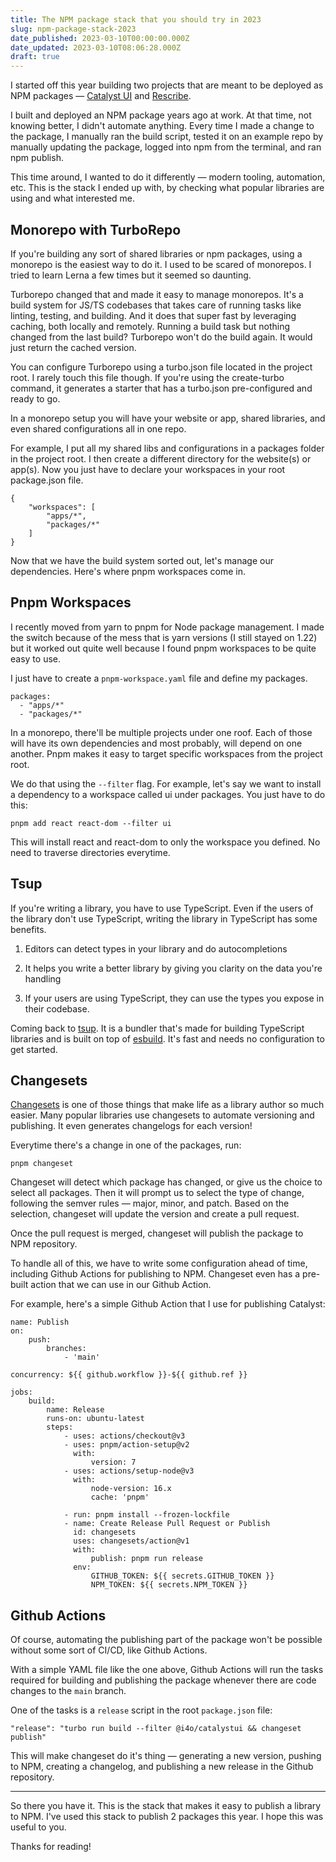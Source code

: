 ```yaml
---
title: The NPM package stack that you should try in 2023
slug: npm-package-stack-2023
date_published: 2023-03-10T00:00:00.000Z
date_updated: 2023-03-10T08:06:28.000Z
draft: true
---
```


I started off this year building two projects that are meant to be deployed as NPM packages — [Catalyst UI](https://catalyst-ui.com/) and [Rescribe](https://rescribe.site/).

I built and deployed an NPM package years ago at work. At that time, not knowing better, I didn't automate anything. Every time I made a change to the package, I manually ran the build script, tested it on an example repo by manually updating the package, logged into npm from the terminal, and ran npm publish.

This time around, I wanted to do it differently — modern tooling, automation, etc. This is the stack I ended up with, by checking what popular libraries are using and what interested me.

## Monorepo with TurboRepo

If you're building any sort of shared libraries or npm packages, using a monorepo is the easiest way to do it. I used to be scared of monorepos. I tried to learn Lerna a few times but it seemed so daunting.

Turborepo changed that and made it easy to manage monorepos. It's a build system for JS/TS codebases that takes care of running tasks like linting, testing, and building. And it does that super fast by leveraging caching, both locally and remotely. Running a build task but nothing changed from the last build? Turborepo won't do the build again. It would just return the cached version.

You can configure Turborepo using a turbo.json file located in the project root. I rarely touch this file though. If you're using the create-turbo command, it generates a starter that has a turbo.json pre-configured and ready to go.

In a monorepo setup you will have your website or app, shared libraries, and even shared configurations all in one repo.

For example, I put all my shared libs and configurations in a packages folder in the project root. I then create a different directory for the website(s) or app(s). Now you just have to declare your workspaces in your root package.json file.

    {
        "workspaces": [
            "apps/*",
            "packages/*"
        ]
    }

Now that we have the build system sorted out, let's manage our dependencies. Here's where pnpm workspaces come in.

## Pnpm Workspaces

I recently moved from yarn to pnpm for Node package management. I made the switch because of the mess that is yarn versions (I still stayed on 1.22) but it worked out quite well because I found pnpm workspaces to be quite easy to use.

I just have to create a `pnpm-workspace.yaml` file and define my packages.

    packages:
      - "apps/*"
      - "packages/*"

In a monorepo, there'll be multiple projects under one roof. Each of those will have its own dependencies and most probably, will depend on one another. Pnpm makes it easy to target specific workspaces from the project root.

We do that using the `--filter` flag. For example, let's say we want to install a dependency to a workspace called ui under packages. You just have to do this:

    pnpm add react react-dom --filter ui

This will install react and react-dom to only the workspace you defined. No need to traverse directories everytime.

## Tsup

If you're writing a library, you have to use TypeScript. Even if the users of the library don't use TypeScript, writing the library in TypeScript has some benefits.

1.  Editors can detect types in your library and do autocompletions
    
2.  It helps you write a better library by giving you clarity on the data you're handling
    
3.  If your users are using TypeScript, they can use the types you expose in their codebase.
    

Coming back to [tsup](https://github.com/egoist/tsup). It is a bundler that's made for building TypeScript libraries and is built on top of [esbuild](https://github.com/evanw/esbuild). It's fast and needs no configuration to get started.

## Changesets

[Changesets](https://github.com/changesets/changesets) is one of those things that make life as a library author so much easier. Many popular libraries use changesets to automate versioning and publishing. It even generates changelogs for each version!

Everytime there's a change in one of the packages, run:

    pnpm changeset

Changeset will detect which package has changed, or give us the choice to select all packages. Then it will prompt us to select the type of change, following the semver rules — major, minor, and patch. Based on the selection, changeset will update the version and create a pull request.

Once the pull request is merged, changeset will publish the package to NPM repository.

To handle all of this, we have to write some configuration ahead of time, including Github Actions for publishing to NPM. Changeset even has a pre-built action that we can use in our Github Action.

For example, here's a simple Github Action that I use for publishing Catalyst:

    name: Publish
    on:
        push:
            branches:
                - 'main'
    
    concurrency: ${{ github.workflow }}-${{ github.ref }}
    
    jobs:
        build:
            name: Release
            runs-on: ubuntu-latest
            steps:
                - uses: actions/checkout@v3
                - uses: pnpm/action-setup@v2
                  with:
                      version: 7
                - uses: actions/setup-node@v3
                  with:
                      node-version: 16.x
                      cache: 'pnpm'
    
                - run: pnpm install --frozen-lockfile
                - name: Create Release Pull Request or Publish
                  id: changesets
                  uses: changesets/action@v1
                  with:
                      publish: pnpm run release
                  env:
                      GITHUB_TOKEN: ${{ secrets.GITHUB_TOKEN }}
                      NPM_TOKEN: ${{ secrets.NPM_TOKEN }}

## Github Actions

Of course, automating the publishing part of the package won't be possible without some sort of CI/CD, like Github Actions.

With a simple YAML file like the one above, Github Actions will run the tasks required for building and publishing the package whenever there are code changes to the `main` branch.

One of the tasks is a `release` script in the root `package.json` file:

    "release": "turbo run build --filter @i4o/catalystui && changeset publish"

This will make changeset do it's thing — generating a new version, pushing to NPM, creating a changelog, and publishing a new release in the Github repository.

* * *

So there you have it. This is the stack that makes it easy to publish a library to NPM. I've used this stack to publish 2 packages this year. I hope this was useful to you.

Thanks for reading!
